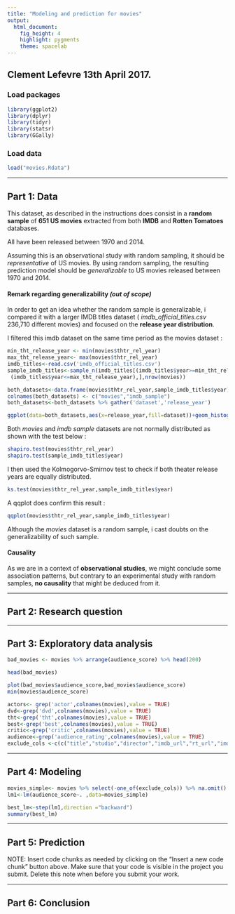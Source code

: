 ```yaml
---
title: "Modeling and prediction for movies"
output: 
  html_document: 
    fig_height: 4
    highlight: pygments
    theme: spacelab
---
```


## Clement Lefevre 13th April 2017.

### Load packages

```r
library(ggplot2)
library(dplyr)
library(tidyr)
library(statsr)
library(GGally)
```

### Load data



```r
load("movies.Rdata")
```



* * *

## Part 1: Data

This dataset, as described in the instructions does consist in a **random sample** of **651 US movies** extracted from both **IMDB** and **Rotten Tomatoes** databases.

All have been released between 1970 and 2014. 

Assuming this is an observational study with random sampling, it should be *representative* of US movies. By using random sampling, the resulting prediction model should be *generalizable* to US movies released between 1970 and 2014.




#### Remark regarding generalizability *(out of scope)*

In order to get an idea whether the random sample is generalizable, i compared it with a larger IMDB titles dataset ( *imdb_official_titles.csv* 236,710 different movies) and focused on the **release year distribution**.

I filtered this imdb dataset on the same time period as the movies dataset :

```r

min_tht_release_year <- min(movies$thtr_rel_year)
max_tht_release_year<- max(movies$thtr_rel_year)
imdb_titles<-read.csv('imdb_official_titles.csv')
sample_imdb_titles<-sample_n(imdb_titles[(imdb_titles$year>=min_tht_release_year) &
 (imdb_titles$year<=max_tht_release_year),],nrow(movies))

both_datasets<-data.frame(movies$thtr_rel_year,sample_imdb_titles$year)
colnames(both_datasets) <- c("movies","imdb_sample")
both_datasets<-both_datasets %>% gather('dataset','release_year')

ggplot(data=both_datasets,aes(x=release_year,fill=dataset))+geom_histogram(position="identity",alpha=0.3)

```


Both *movies* and *imdb sample* datasets are not normally distributed as shown with the test below :
```r
shapiro.test(movies$thtr_rel_year)
shapiro.test(sample_imdb_titles$year)
```
I then  used the Kolmogorvo-Smirnov test to check if both theater release years are equally distributed.

```r
ks.test(movies$thtr_rel_year,sample_imdb_titles$year)
```
A qqplot does confirm this result :
```r
qqplot(movies$thtr_rel_year,sample_imdb_titles$year)
```

Although the *movies* dataset is a random sample, i cast doubts on the generalizability of such sample.


#### Causality
As we are in a context of **observational studies**, we might conclude some association patterns, but contrary to an experimental study with random samples,  **no causality** that might be deduced from it.



* * *

## Part 2: Research question



* * *

## Part 3: Exploratory data analysis

```r

bad_movies <- movies %>% arrange(audience_score) %>% head(200)

head(bad_movies)

plot(bad_movies$audience_score,bad_movies$audience_score)
min(movies$audience_score)
```

```r
actors<- grep('actor',colnames(movies),value = TRUE)
dvd<-grep('dvd',colnames(movies),value = TRUE)
tht<-grep('tht',colnames(movies),value = TRUE)
best<-grep('best',colnames(movies),value = TRUE)
critic<-grep('critic',colnames(movies),value = TRUE)
audience<-grep('audience_rating',colnames(movies),value = TRUE)
exclude_cols <-c(c("title","studio","director","imdb_url","rt_url","imdb_rating"),actors,dvd,tht,best,critic,audience)

```


* * *

## Part 4: Modeling


```r
movies_simple<- movies %>% select(-one_of(exclude_cols)) %>% na.omit()
lm1<-lm(audience_score~. ,data=movies_simple)

best_lm<-step(lm1,direction ="backward")
summary(best_lm)
```

* * *

## Part 5: Prediction

NOTE: Insert code chunks as needed by clicking on the "Insert a new code chunk" 
button above. Make sure that your code is visible in the project you submit. 
Delete this note when before you submit your work.

* * *

## Part 6: Conclusion

